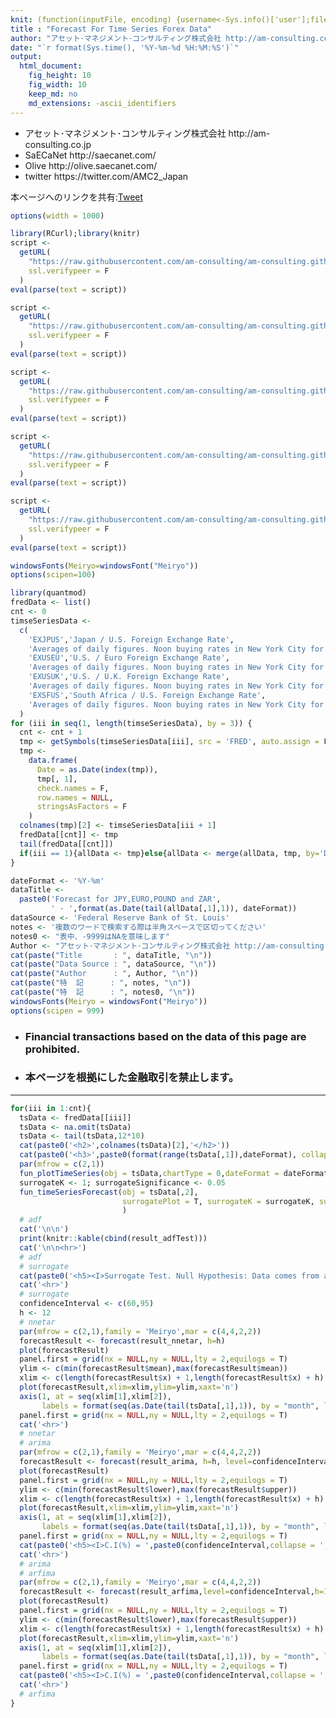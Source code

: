 ```yaml
---
knit: (function(inputFile, encoding) {username<-Sys.info()['user'];fileName<-'defaultPath.csv';pathToFile <-paste0('C:/Users/', username,'/Desktop/pathToCSV/');setwd(pathToFile);buf0<-read.csv(fileName,header = F,skip = 0,stringsAsFactor = F,check.names = F,fileEncoding = 'utf-8');timeStamp<-format(Sys.time(),'%Y%m%d%H%M%S');rmarkdown::render(inputFile, encoding = encoding, output_file = paste0('C:/Users/',username,buf0[2,1],'charts/','am-consulting.co.jp-ForecastForTimeSeriesForexData.html')) })
title : "Forecast For Time Series Forex Data"
author: "アセット･マネジメント･コンサルティング株式会社 http://am-consulting.co.jp"
date: "`r format(Sys.time(), '%Y-%m-%d %H:%M:%S')`"
output: 
  html_document:
    fig_height: 10
    fig_width: 10
    keep_md: no
    md_extensions: -ascii_identifiers 
---
```


<link href="http://knowledgevault.saecanet.com/components/rmarkdown-html.css" rel="stylesheet"> 
<style>
.main-container {max-width : 1000px; margin-left : auto; margin-right : auto;}
table{white-space : nowrap;}
td.negative {color : red;}
</style>

<script>
<!-- # Reference http://www.hanselman.com/blog/MakingNegativeNumbersTurnRedUsingCSSAndJavascript.aspx -->
function MakeNegative() {
  TDs = document.getElementsByTagName('td');
  for (var i=0; i<TDs.length; i++) {
    var temp = TDs[i];
    if (temp.firstChild.nodeValue.indexOf('-') == 0) temp.className = "negative";
  }
}
</script>

- アセット･マネジメント･コンサルティング株式会社 http://am-consulting.co.jp
- SaECaNet http://saecanet.com/
- Olive http://olive.saecanet.com/
- twitter https://twitter.com/AMC2_Japan

本ページへのリンクを共有:<a href="https://twitter.com/share" class="twitter-share-button" data-via="AMC2_Japan" data-size="large">Tweet</a> <script>!function(d,s,id){var js,fjs=d.getElementsByTagName(s)[0],p=/^http:/.test(d.location)?'http':'https';if(!d.getElementById(id)){js=d.createElement(s);js.id=id;js.src=p+'://platform.twitter.com/widgets.js';fjs.parentNode.insertBefore(js,fjs);}}(document, 'script', 'twitter-wjs');</script>

```r
options(width = 1000)
```

```r
library(RCurl);library(knitr)
script <-
  getURL(
    "https://raw.githubusercontent.com/am-consulting/am-consulting.github.io/master/timeSeriesForecast.r",
    ssl.verifypeer = F
  )
eval(parse(text = script))

script <-
  getURL(
    "https://raw.githubusercontent.com/am-consulting/am-consulting.github.io/master/plotTimeSeries.r",
    ssl.verifypeer = F
  )
eval(parse(text = script))

script <-
  getURL(
    "https://raw.githubusercontent.com/am-consulting/am-consulting.github.io/master/R-dygraphsFunction.r",
    ssl.verifypeer = F
  )
eval(parse(text = script))

script <-
  getURL(
    "https://raw.githubusercontent.com/am-consulting/am-consulting.github.io/master/transposeDataFrame.r",
    ssl.verifypeer = F
  )
eval(parse(text = script))

script <-
  getURL(
    "https://raw.githubusercontent.com/am-consulting/am-consulting.github.io/master/timeSeriesDataFundamentalStatistics.r",
    ssl.verifypeer = F
  )
eval(parse(text = script))

windowsFonts(Meiryo=windowsFont("Meiryo"))
options(scipen=100)
```

```r
library(quantmod)
fredData <- list()
cnt <- 0
timseSeriesData <- 
  c(
    'EXJPUS','Japan / U.S. Foreign Exchange Rate',
    'Averages of daily figures. Noon buying rates in New York City for cable transfers payable in foreign currencies.',
    'EXUSEU','U.S. / Euro Foreign Exchange Rate',
    'Averages of daily figures. Noon buying rates in New York City for cable transfers payable in foreign currencies.',
    'EXUSUK','U.S. / U.K. Foreign Exchange Rate',
    'Averages of daily figures. Noon buying rates in New York City for cable transfers payable in foreign currencies.',
    'EXSFUS','South Africa / U.S. Foreign Exchange Rate',
    'Averages of daily figures. Noon buying rates in New York City for cable transfers payable in foreign currencies.'
  )
for (iii in seq(1, length(timseSeriesData), by = 3)) {
  cnt <- cnt + 1
  tmp <- getSymbols(timseSeriesData[iii], src = 'FRED', auto.assign = F)
  tmp <-
    data.frame(
      Date = as.Date(index(tmp)),
      tmp[, 1],
      check.names = F,
      row.names = NULL,
      stringsAsFactors = F
    )
  colnames(tmp)[2] <- timseSeriesData[iii + 1]
  fredData[[cnt]] <- tmp
  tail(fredData[[cnt]])
  if(iii == 1){allData <- tmp}else{allData <- merge(allData, tmp, by='Date', all=T)}
}
```

```r
dateFormat <- '%Y-%m'
dataTitle <-
  paste0('Forecast for JPY,EURO,POUND and ZAR',
         ' - ',format(as.Date(tail(allData[,1],1)), dateFormat))
dataSource <- 'Federal Reserve Bank of St. Louis'
notes <- '複数のワードで検索する際は半角スペースで区切ってください'
notes0 <- "表中、-9999はNAを意味します"
Author <- "アセット･マネジメント･コンサルティング株式会社 http://am-consulting.co.jp"
cat(paste("Title       : ", dataTitle, "\n"))
cat(paste("Data Source : ", dataSource, "\n"))
cat(paste("Author      : ", Author, "\n"))
cat(paste("特  記      : ", notes, "\n"))
cat(paste("特  記      : ", notes0, "\n"))
windowsFonts(Meiryo = windowsFont("Meiryo"))
options(scipen = 999)
```

- <h3>Financial transactions based on the data of this page are prohibited.</h3>
- <h3>本ページを根拠にした金融取引を禁止します。</h3>

***

```r
for(iii in 1:cnt){
  tsData <- fredData[[iii]]
  tsData <- na.omit(tsData)
  tsData <- tail(tsData,12*10)
  cat(paste0('<h2>',colnames(tsData)[2],'</h2>'))
  cat(paste0('<h3>',paste0(format(range(tsData[,1]),dateFormat), collapse = ' ~ '),'</h3>'))
  par(mfrow = c(2,1))
  fun_plotTimeSeries(obj = tsData,chartType = 0,dateFormat = dateFormat,mar = c(4,5,4,2))
  surrogateK <- 1; surrogateSignificance <- 0.05
  fun_timeSeriesForecast(obj = tsData[,2],
                         surrogatePlot = T, surrogateK = surrogateK, surrogateSignificance = surrogateSignificance
                         )
  # adf
  cat('\n\n')
  print(knitr::kable(cbind(result_adfTest)))
  cat('\n\n<hr>')
  # adf
  # surrogate
  cat(paste0('<h5><I>Surrogate Test. Null Hypothesis: Data comes from a linear stochastic process<br>K=',surrogateK,', significance=',surrogateSignificance,'</I></h5>'))
  cat('<hr>')
  # surrogate
  confidenceInterval <- c(60,95)
  h <- 12
  # nnetar
  par(mfrow = c(2,1),family = 'Meiryo',mar = c(4,4,2,2))
  forecastResult <- forecast(result_nnetar, h=h)
  plot(forecastResult)
  panel.first = grid(nx = NULL,ny = NULL,lty = 2,equilogs = T)
  ylim <- c(min(forecastResult$mean),max(forecastResult$mean))
  xlim <- c(length(forecastResult$x) + 1,length(forecastResult$x) + h)
  plot(forecastResult,xlim=xlim,ylim=ylim,xaxt='n')
  axis(1, at = seq(xlim[1],xlim[2]), 
       labels = format(seq(as.Date(tail(tsData[,1],1)), by = "month", length.out = 13)[-1],dateFormat), las = 1)
  panel.first = grid(nx = NULL,ny = NULL,lty = 2,equilogs = T)
  cat('<hr>')
  # nnetar
  # arima
  par(mfrow = c(2,1),family = 'Meiryo',mar = c(4,4,2,2))
  forecastResult <- forecast(result_arima, h=h, level=confidenceInterval)
  plot(forecastResult)
  panel.first = grid(nx = NULL,ny = NULL,lty = 2,equilogs = T)
  ylim <- c(min(forecastResult$lower),max(forecastResult$upper))
  xlim <- c(length(forecastResult$x) + 1,length(forecastResult$x) + h)
  plot(forecastResult,xlim=xlim,ylim=ylim,xaxt='n')
  axis(1, at = seq(xlim[1],xlim[2]), 
       labels = format(seq(as.Date(tail(tsData[,1],1)), by = "month", length.out = 13)[-1],dateFormat), las=1)
  panel.first = grid(nx = NULL,ny = NULL,lty = 2,equilogs = T)
  cat(paste0('<h5><I>C.I(%) = ',paste0(confidenceInterval,collapse = ','),'</I></h5>'))
  cat('<hr>')
  # arima
  # arfima
  par(mfrow = c(2,1),family = 'Meiryo',mar = c(4,4,2,2))
  forecastResult <- forecast(result_arfima,level=confidenceInterval,h=12)
  plot(forecastResult)
  panel.first = grid(nx = NULL,ny = NULL,lty = 2,equilogs = T)
  ylim <- c(min(forecastResult$lower),max(forecastResult$upper))
  xlim <- c(length(forecastResult$x) + 1,length(forecastResult$x) + h)
  plot(forecastResult,xlim=xlim,ylim=ylim,xaxt='n')
  axis(1, at = seq(xlim[1],xlim[2]), 
       labels = format(seq(as.Date(tail(tsData[,1],1)), by = "month", length.out = 13)[-1],dateFormat), las=1)
  panel.first = grid(nx = NULL,ny = NULL,lty = 2,equilogs = T)
  cat(paste0('<h5><I>C.I(%) = ',paste0(confidenceInterval,collapse = ','),'</I></h5>'))
  cat('<hr>')
  # arfima
}
```

<script>MakeNegative();</script>
<script>
  (function(i,s,o,g,r,a,m){i['GoogleAnalyticsObject']=r;i[r]=i[r]||function(){
  (i[r].q=i[r].q||[]).push(arguments)},i[r].l=1*new Date();a=s.createElement(o),
  m=s.getElementsByTagName(o)[0];a.async=1;a.src=g;m.parentNode.insertBefore(a,m)
  })(window,document,'script','https://www.google-analytics.com/analytics.js','ga');

  ga('create', 'UA-3077339-5', 'auto');
  ga('send', 'pageview');

</script>
